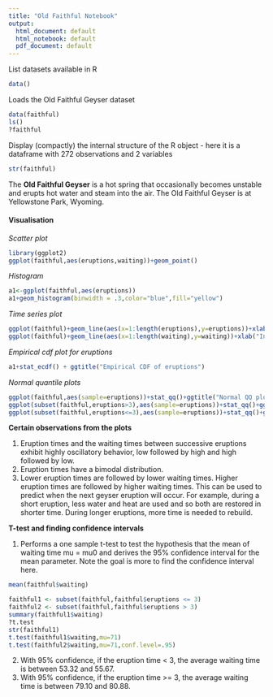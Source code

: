 ```yaml
---
title: "Old Faithful Notebook"
output:
  html_document: default
  html_notebook: default
  pdf_document: default
---
```

List datasets available in R

```r
data()
```

Loads the Old Faithful Geyser dataset
```r
data(faithful)
ls()
?faithful
```

Display (compactly) the internal structure of the R object - here it is a dataframe with 272 observations and 2 variables
```r
str(faithful)

```


The **Old Faithful Geyser** is a hot spring that occasionally becomes unstable and erupts hot water and steam into the air. The Old Faithful Geyser is at Yellowstone Park, Wyoming.

#### Visualisation

*Scatter plot*
```r
library(ggplot2)
ggplot(faithful,aes(eruptions,waiting))+geom_point()
```

*Histogram*
```r
a1<-ggplot(faithful,aes(eruptions))
a1+geom_histogram(binwidth = .3,color="blue",fill="yellow") 
```

*Time series plot*
```r
ggplot(faithful)+geom_line(aes(x=1:length(eruptions),y=eruptions))+xlab("Index")
ggplot(faithful)+geom_line(aes(x=1:length(waiting),y=waiting))+xlab("Index")
```

*Empirical cdf plot for eruptions*
```r
a1+stat_ecdf() + ggtitle("Empirical CDF of eruptions") 
```

*Normal quantile plots*
```r
ggplot(faithful,aes(sample=eruptions))+stat_qq()+ggtitle("Normal QQ plot of eruptions") 
ggplot(subset(faithful,eruptions>3),aes(sample=eruptions))+stat_qq()+ggtitle("Normal QQ plot of eruptions which are >3")# 
ggplot(subset(faithful,eruptions<=3),aes(sample=eruptions))+stat_qq()+ggtitle("Normal QQ plot of eruptions which are <=3") 
```


**Certain observations from the plots**


1. Eruption times and the waiting times between successive eruptions exhibit highly oscillatory behavior, low followed by high and high followed by low.
2. Eruption times have a bimodal distribution.
3. Lower eruption times are followed by lower waiting times. Higher eruption times are followed by higher waiting times. This can be used to predict when the next geyser eruption will occur. For example, during a short eruption, less water and heat are used and so both are restored in shorter time. During longer eruptions, more time is needed to rebuild.

**T-test and finding confidence intervals**

1. Performs a one sample t-test to test the hypothesis that the mean of waiting time mu = mu0 and derives the 95% confidence interval for the mean parameter. Note the goal is more to find the confidence interval here.

```r

mean(faithful$waiting)

faithful1 <- subset(faithful,faithful$eruptions <= 3)
faithful2 <- subset(faithful,faithful$eruptions > 3)
summary(faithful1$waiting)
?t.test
str(faithful1)
t.test(faithful1$waiting,mu=71)
t.test(faithful2$waiting,mu=71,conf.level=.95)
```
2. With 95% confidence, if the eruption time < 3, the average waiting time is between 53.32 and 55.67.
3. With 95% confidence, if the eruption time >= 3, the average waiting time is between 79.10 and 80.88. 

